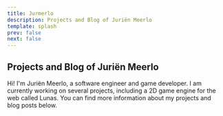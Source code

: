 ```yaml
---
title: Jurmerlo
description: Projects and Blog of Juriën Meerlo
template: splash
prev: false
next: false
---
```



## Projects and Blog of Juriën Meerlo
Hi! I'm Juriën Meerlo, a software engineer and game developer. I am currently working on several projects, including a 2D game engine for the web called Lunas. You can find more information about my projects and blog posts below.
<CardGrid>
  <LinkCard
    title="Projects"
    description="Explore the projects I am working on."
    href="/projects/overview/"
  />
  <LinkCard
    title="Blog"
    description="Read posts about topics I find interesting."
    href="/blog/"
  />
  <LinkCard
    title="About Me"
    description="Learn more about me and my journey."
    href="/about/"
  />
</CardGrid>